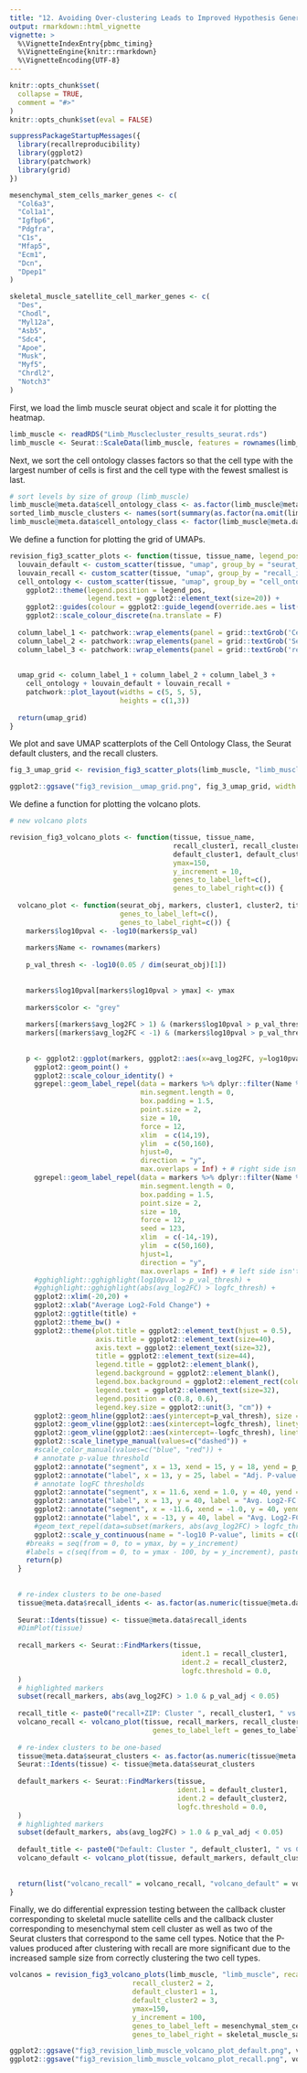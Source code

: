 ```yaml
---
title: "12. Avoiding Over-clustering Leads to Improved Hypothesis Generation for Downstream Analyses (Figure 3)"
output: rmarkdown::html_vignette
vignette: >
  %\VignetteIndexEntry{pbmc_timing}
  %\VignetteEngine{knitr::rmarkdown}
  %\VignetteEncoding{UTF-8}
---
```



```r
knitr::opts_chunk$set(
  collapse = TRUE,
  comment = "#>"
)
knitr::opts_chunk$set(eval = FALSE)
```


```r
suppressPackageStartupMessages({
  library(recallreproducibility)
  library(ggplot2)
  library(patchwork)
  library(grid)
})
```





```r
mesenchymal_stem_cells_marker_genes <- c(
  "Col6a3",
  "Col1a1",
  "Igfbp6",
  "Pdgfra",
  "C1s",
  "Mfap5",
  "Ecm1", 
  "Dcn",
  "Dpep1"
)

skeletal_muscle_satellite_cell_marker_genes <- c(
  "Des",
  "Chodl",
  "Myl12a",
  "Asb5",
  "Sdc4",
  "Apoe",
  "Musk",
  "Myf5",
  "Chrdl2",
  "Notch3"
)
```


First, we load the limb muscle seurat object and scale it for plotting the heatmap.

```r
limb_muscle <- readRDS("Limb_Musclecluster_results_seurat.rds")
limb_muscle <- Seurat::ScaleData(limb_muscle, features = rownames(limb_muscle))
```


Next, we sort the cell ontology classes factors so that the cell type with the largest number of cells is first and the cell type with the fewest smallest is last.
```r
# sort levels by size of group (limb_muscle)
limb_muscle@meta.data$cell_ontology_class <- as.factor(limb_muscle@meta.data$cell_ontology_class)
sorted_limb_muscle_clusters <- names(sort(summary(as.factor(na.omit(limb_muscle@meta.data$cell_ontology_class))), decreasing = TRUE))
limb_muscle@meta.data$cell_ontology_class <- factor(limb_muscle@meta.data$cell_ontology_class, levels = sorted_limb_muscle_clusters)
```



We define a function for plotting the grid of UMAPs.
```r
revision_fig3_scatter_plots <- function(tissue, tissue_name, legend_pos=c(0.6, 0.2)) {  
  louvain_default <- custom_scatter(tissue, "umap", group_by = "seurat_clusters", x_title = "UMAP 1", y_title = "UMAP 2", pt.size = 2, label=FALSE) + Seurat::NoLegend()
  louvain_recall <- custom_scatter(tissue, "umap", group_by = "recall_idents", x_title = "UMAP 1", y_title = "UMAP 2", pt.size = 2) + Seurat::NoLegend() 
  cell_ontology <- custom_scatter(tissue, "umap", group_by = "cell_ontology_class", x_title = "UMAP 1", y_title = "UMAP 2", pt.size = 2) + 
    ggplot2::theme(legend.position = legend_pos,
                   legend.text = ggplot2::element_text(size=20)) + 
    ggplot2::guides(colour = ggplot2::guide_legend(override.aes = list(size=6), ncol = 1)) + 
    ggplot2::scale_colour_discrete(na.translate = F)
  
  column_label_1 <- patchwork::wrap_elements(panel = grid::textGrob('Cell Ontology', gp = grid::gpar(fontsize = 64)))
  column_label_2 <- patchwork::wrap_elements(panel = grid::textGrob('Seurat Default', gp = grid::gpar(fontsize = 64)))
  column_label_3 <- patchwork::wrap_elements(panel = grid::textGrob('recall+ZIP', gp = grid::gpar(fontsize = 64, fontfamily = "Courier")))
  
  
  umap_grid <- column_label_1 + column_label_2 + column_label_3 +
    cell_ontology + louvain_default + louvain_recall +
    patchwork::plot_layout(widths = c(5, 5, 5),
                           heights = c(1,3))
  
  return(umap_grid)
}
```



We plot and save UMAP scatterplots of the Cell Ontology Class, the Seurat default clusters, and the recall clusters.

```r
fig_3_umap_grid <- revision_fig3_scatter_plots(limb_muscle, "limb_muscle", legend_pos = c(0.1, 0.8))

ggplot2::ggsave("fig3_revision__umap_grid.png", fig_3_umap_grid, width = 4.4 * 2^11, height = 1 * 2^11, units = "px")
```


We define a function for plotting the volcano plots.
```r
# new volcano plots

revision_fig3_volcano_plots <- function(tissue, tissue_name,
                                        recall_cluster1, recall_cluster2,
                                        default_cluster1, default_cluster2,
                                        ymax=150,
                                        y_increment = 10,
                                        genes_to_label_left=c(),
                                        genes_to_label_right=c()) {
  
  volcano_plot <- function(seurat_obj, markers, cluster1, cluster2, title, logfc_thresh=1.0,
                           genes_to_label_left=c(),
                           genes_to_label_right=c()) {
    markers$log10pval <- -log10(markers$p_val)
    
    markers$Name <- rownames(markers)
    
    p_val_thresh <- -log10(0.05 / dim(seurat_obj)[1])
    
    
    markers$log10pval[markers$log10pval > ymax] <- ymax 
    
    markers$color <- "grey"
    
    markers[(markers$avg_log2FC > 1) & (markers$log10pval > p_val_thresh),]$color <- "red"
    markers[(markers$avg_log2FC < -1) & (markers$log10pval > p_val_thresh),]$color <- "blue"
    
    
    p <- ggplot2::ggplot(markers, ggplot2::aes(x=avg_log2FC, y=log10pval, color = color)) + 
      ggplot2::geom_point() +
      ggplot2::scale_colour_identity() +
      ggrepel::geom_label_repel(data = markers %>% dplyr::filter(Name %in% genes_to_label_right), ggplot2::aes(label = Name),
                                min.segment.length = 0,
                                box.padding = 1.5,
                                point.size = 2,
                                size = 10,
                                force = 12,
                                xlim  = c(14,19),
                                ylim  = c(50,160),
                                hjust=0,
                                direction = "y",
                                max.overlaps = Inf) + # right side isn't showing half of the labels
      ggrepel::geom_label_repel(data = markers %>% dplyr::filter(Name %in% genes_to_label_left), ggplot2::aes(label = Name),
                                min.segment.length = 0,
                                box.padding = 1.5,
                                point.size = 2,
                                size = 10,
                                force = 12,
                                seed = 123,
                                xlim  = c(-14,-19),
                                ylim  = c(50,160),
                                hjust=1,
                                direction = "y",
                                max.overlaps = Inf) + # left side isn't showing half of the labels
      #gghighlight::gghighlight(log10pval > p_val_thresh) + 
      #gghighlight::gghighlight(abs(avg_log2FC) > logfc_thresh) + 
      ggplot2::xlim(-20,20) + 
      ggplot2::xlab("Average Log2-Fold Change") +
      ggplot2::ggtitle(title) + 
      ggplot2::theme_bw() +
      ggplot2::theme(plot.title = ggplot2::element_text(hjust = 0.5),
                     axis.title = ggplot2::element_text(size=40),
                     axis.text = ggplot2::element_text(size=32),
                     title = ggplot2::element_text(size=44),
                     legend.title = ggplot2::element_blank(),
                     legend.background = ggplot2::element_blank(),
                     legend.box.background = ggplot2::element_rect(colour = "black"), 
                     legend.text = ggplot2::element_text(size=32),
                     legend.position = c(0.8, 0.6),
                     legend.key.size = ggplot2::unit(3, "cm")) +
      ggplot2::geom_hline(ggplot2::aes(yintercept=p_val_thresh), size = 1, linetype = 'dashed', show.legend = TRUE) +
      ggplot2::geom_vline(ggplot2::aes(xintercept=logfc_thresh), linetype = 'dashed', size = 1) +
      ggplot2::geom_vline(ggplot2::aes(xintercept=-logfc_thresh), linetype = 'dashed', size = 1) +
      ggplot2::scale_linetype_manual(values=c("dashed")) +
      #scale_color_manual(values=c("blue", "red")) +
      # annotate p-value threshold
      ggplot2::annotate("segment", x = 13, xend = 15, y = 18, yend = p_val_thresh, colour = "black", linetype = "dashed", size = 2) +
      ggplot2::annotate("label", x = 13, y = 25, label = "Adj. P-value = 0.05", size = 12) +
      # annotate logFC thresholds
      ggplot2::annotate("segment", x = 11.6, xend = 1.0, y = 40, yend = 60, colour = "black", linetype = "dashed", size = 2) +
      ggplot2::annotate("label", x = 13, y = 40, label = "Avg. Log2-FC = 1.0", size = 12) +
      ggplot2::annotate("segment", x = -11.6, xend = -1.0, y = 40, yend = 60, colour = "black", linetype = "dashed", size = 2) +
      ggplot2::annotate("label", x = -13, y = 40, label = "Avg. Log2-FC = -1.0", size = 12) +
      #geom_text_repel(data=subset(markers, abs(avg_log2FC) > logfc_thresh & p_val_adj < 0.05), aes(label = Name), size = 8)
      ggplot2::scale_y_continuous(name = "-log10 P-value", limits = c(0, ymax))#,
    #breaks = seq(from = 0, to = ymax, by = y_increment)
    #labels = c(seq(from = 0, to = ymax - 100, by = y_increment), paste0('\u2265', ymax)))
    return(p)
  }
  
  
  # re-index clusters to be one-based
  tissue@meta.data$recall_idents <- as.factor(as.numeric(tissue@meta.data$recall_idents))
  
  Seurat::Idents(tissue) <- tissue@meta.data$recall_idents
  #DimPlot(tissue)
  
  recall_markers <- Seurat::FindMarkers(tissue,
                                          ident.1 = recall_cluster1,
                                          ident.2 = recall_cluster2,
                                          logfc.threshold = 0.0,
  )
  # highlighted markers
  subset(recall_markers, abs(avg_log2FC) > 1.0 & p_val_adj < 0.05)
  
  recall_title <- paste0("recall+ZIP: Cluster ", recall_cluster1, " vs Cluster ", recall_cluster2)
  volcano_recall <- volcano_plot(tissue, recall_markers, recall_cluster1, recall_cluster2, recall_title,
                                   genes_to_label_left = genes_to_label_left, genes_to_label_right = genes_to_label_right)
  
  # re-index clusters to be one-based
  tissue@meta.data$seurat_clusters <- as.factor(as.numeric(tissue@meta.data$seurat_clusters))
  Seurat::Idents(tissue) <- tissue@meta.data$seurat_clusters
  
  default_markers <- Seurat::FindMarkers(tissue,
                                         ident.1 = default_cluster1,
                                         ident.2 = default_cluster2,
                                         logfc.threshold = 0.0,
  )
  # highlighted markers
  subset(default_markers, abs(avg_log2FC) > 1.0 & p_val_adj < 0.05)
  
  default_title <- paste0("Default: Cluster ", default_cluster1, " vs Cluster ", default_cluster2)
  volcano_default <- volcano_plot(tissue, default_markers, default_cluster1, default_cluster2, default_title)
  
  
  return(list("volcano_recall" = volcano_recall, "volcano_default" = volcano_default))
}
```

Finally, we do differential expression testing between the callback cluster corresponding to skeletal mucle satellite cells and the callback cluster corresponding to mesenchymal stem cell cluster as well as two of the Seurat clusters that correspond to the same cell types. Notice that the P-values produced after clustering with recall are more significant due to the increased sample size from correctly clustering the two cell types.

```r
volcanos = revision_fig3_volcano_plots(limb_muscle, "limb_muscle", recall_cluster1 = 1,
                              recall_cluster2 = 2,
                              default_cluster1 = 1,
                              default_cluster2 = 3,
                              ymax=150,
                              y_increment = 100,
                              genes_to_label_left = mesenchymal_stem_cells_marker_genes,
                              genes_to_label_right = skeletal_muscle_satellite_cell_marker_genes)

ggplot2::ggsave("fig3_revision_limb_muscle_volcano_plot_default.png", volcanos$volcano_default, width = 2^12, height = 2^12, units = "px")
ggplot2::ggsave("fig3_revision_limb_muscle_volcano_plot_recall.png", volcanos$volcano_recall, width = 2^12,  height = 2^12, units = "px")
```